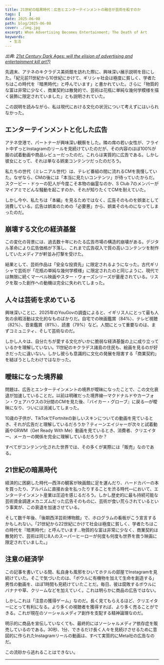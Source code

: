 ```yaml
---
title: 21世紀の暗黒時代：広告とエンターテインメントの融合が芸術を殺すのか
tags: [    ]
date: 2025-06-08
path: blog/2025-06-08
cover: ./img.jpg
excerpt: When Advertising Becomes Entertainment; The Death of Art
keywords:
  - 生活
---
```


*出典: [21st Century Dark Ages: will the elision of advertising and entertainment kill art?)](https://nickfthilton.medium.com/21st-century-dark-ages-will-the-elision-of-advertising-and-entertainment-kill-art-4a291cfde07c)*

先週末、アテネのキクラデス美術館を訪れた際に、興味深い展示説明を目にした。「紀元前11世紀から10世紀にかけて、ギリシャ社会は極度に貧しく、学者たちはこの時代を『暗黒時代』と呼んでいます」と書かれていた。さらに「物質的な富は非常に少なく、商業契約は散発的で、芸術は花瓶に単純な幾何学模様を描く装飾に限定されていました」とも説明されていた。

この説明を読みながら、私は現代における文化の状況について考えずにはいられなかった。

## エンターテインメントと化した広告

アテネ空港で、パートナーが興味深い観察をした。隣の席の若い女性が、フライト中ずっとInstagramのリールを見続けていたのだが、その内容のほぼ100%が服の試着動画や商品レビューだったのだ。これらは実質的に広告である。しかし彼女にとって、それは単なる娯楽コンテンツだったのだろう。

私たちの世代（ミレニアル世代）は、テレビ番組の間に流れるCMを我慢していた。なぜなら、CMの後には「本当に見たいコンテンツ」が待っていたからだ。スクービー・ドゥーの犯人が今度こそ本物の幽霊なのか、S Club 7のメンバーがマイアミでどんな騒動を起こすのか、それが知りたくてCMを耐えていた。

しかし今や、私たちは「本編」を見るためではなく、広告そのものを娯楽として消費している。広告は娯楽のための「必要悪」から、娯楽そのものになってしまったのだ。

## 崩壊する文化の経済基盤

この変化の背景には、過去数十年にわたる広告市場の構造的崩壊がある。デジタル革命により広告価格が下落し、これまで広告収入で質の高いコンテンツを制作していたメディアが軒並み打撃を受けた。

結果として、芸術作品は「安全な投資先」に限定されるようになった。古代ギリシャで芸術が「花瓶の単純な幾何学模様」に限定されたのと同じように、現代では無限に続くマーベル映画やスター・ウォーズシリーズが量産されている。リスクを取った創作への動機は完全に失われてしまった。

## 人々は芸術を求めている

興味深いことに、2025年のYouGovの調査によると、イギリス人にとって最も人気の余暇活動は文化的なものばかりだ。自宅での映画鑑賞（84%）、テレビ視聴（82%）、音楽鑑賞（81%）、読書（79%）など。人間にとって重要なのは、まずコミュニティ、そして芸術なのだ。

しかし人々は、自分たちが愛する文化がいかに脆弱な経済基盤の上に成り立っているかを理解していない。11世紀のキクラデス諸島の住民も、絵画を見るのが好きだったに違いない。しかし彼らも意識的に文化の発展を阻害する「商業契約」を結ぼうとしたわけではなかった。

## 曖昧になった境界線

問題は、広告とエンターテインメントの境界が曖昧になったことで、この文化衰退が加速していることだ。以前は明確だった境界線—マクドナルドやカーフォン・ウェアハウスの3分間のCMを見た後、『バイカー・グローブ』に戻る—が曖昧になり、ついには消滅してしまった。

10歳の子供が、TikTokでFortniteの新しいスキンについての動画を見ているとき、それが広告だと理解しているだろうか？ティーンエイジャーが次々と試着動画やGRWM（Get Ready With Me）動画を見ているとき、消費者、クリエイター、メーカーの関係を完全に理解しているだろうか？

すべてがコンテンツ化された世界では、その多くが実際には「販売」なのである。

## 21世紀の暗黒時代

経済的に困窮した時代—西洋の観客が映画館に足を運んだり、ハードカバーの本を買ったり、アルバムに直接お金を払ったりすることを渋る時代—において、エンターテインメント産業は圧迫を感じるだろう。しかし歴史的に最も持続可能な芸術資金調達メカニズムだった広告そのものに、芸術が食い荒らされているという事実が、この衰退を加速させている。

そして数千年後、「後期西洋芸術博物館」で、ホログラムの看板がこう宣言するかもしれない。「21世紀から22世紀にかけて社会は極度に貧しく、学者たちはこの時代を『暗黒時代』と呼んでいます...物質的な富は非常に少なく、商業契約は散発的で、芸術は同じ8人のスーパーヒーローが何度も何度も世界を救う映画に限定されていました。」

## 注意の経済学

この記事を書いている間、私自身も風邪をひいてホテルの部屋でInstagramを見続けていた。そこで気づいたのは、「ボウルに有機物を加えて生命を創造する」男性の動画を、ほぼ1時間も見続けていたことだ。毎日、彼は腐敗するボウルにバナナや草、クリームなどを加えていく。これは明らかに商品の広告ではない。

しかしこれは「注意の獲得ゲーム」なのだ。長く見てもらえるほど、クリエイターにとって有利になる。より多くの視聴者を獲得すれば、より多く売ることができる。これが現在のソーシャルメディア創作を支配する精神論理なのだ。

明示的に商品を宣伝していなくても、最終的にはソーシャルメディア依存症を販売しているのである。30秒、1分、できるだけ長く人々を見続けさせるために意図的に作られたInstagramリールの動画は、すべて実質的にMeta社の広告なのだ。

この流砂から逃れることはできない。

---